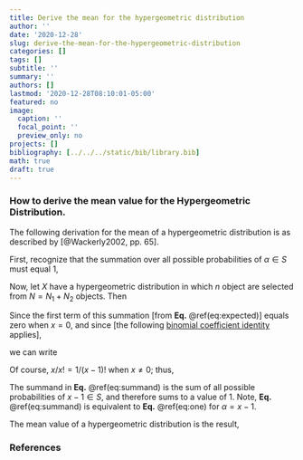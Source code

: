 ```yaml
---
title: Derive the mean for the hypergeometric distribution
author: ''
date: '2020-12-28'
slug: derive-the-mean-for-the-hypergeometric-distribution
categories: []
tags: []
subtitle: ''
summary: ''
authors: []
lastmod: '2020-12-28T08:10:01-05:00'
featured: no
image:
  caption: ''
  focal_point: ''
  preview_only: no
projects: []
bibliography: [../../../static/bib/library.bib]
math: true
draft: true
---
```


### How to derive the mean value for the Hypergeometric Distribution.

The following derivation for the mean of a hypergeometric distribution is as described by [@Wackerly2002, pp. 65].

First, recognize that the summation over all possible probabilities of $\alpha \in S$ must equal 1,

\begin{equation}
\sum_{\alpha \in S} \frac{ {N_1 \choose \alpha} {N_2 \choose n-\alpha} }{ {N \choose n} } = 1. (\#eq:one)
\end{equation}

Now, let $X$ have a hypergeometric distribution in which $n$ object are selected from $N=N_1+N_2$ objects. Then

\begin{equation}
\mathbb{E}[X] = \sum_{x \in S} x \frac{ {N_1 \choose x} {N_2 \choose n-x} }{ {N \choose n} }. (\#eq:expected)
\end{equation}

Since the first term of this summation [from <strong>Eq.</strong> \@ref(eq:expected)] equals zero when $x=0$, and since [the following [binomial coefficient identity](/misc-statistics/binomial-coefficient-identities/#number-one) applies], 

\begin{equation}
{N \choose n} = {\left( \frac Nn \right)}{N-1 \choose n-1},
\end{equation}

we can write

\begin{equation}
\mathbb{E}[X] = \sum_{0 \lt x \in S} x {\frac{N_1!}{x!(N_1-x)!}} {\frac{N_2 \choose n-x}{{\left( \frac Nn \right)}{N-1 \choose n-1}}}.
\end{equation}

Of course, $x/x! = 1/(x-1)!$ when $x \ne 0$; thus, 

\begin{align}
\mathbb{E}[X] = \ & \left( \frac nN \right) \sum_{0 \lt x \in S} {\frac{(N_1)(N_1-1)!}{(x-1)!(N_1-x)!}} {\frac{N_2 \choose n-x}{N-1 \choose n-1}} \\\\
              = \ & n \left( \frac{N_1}{N} \right) \sum_{0 \lt x \in S} 
              \frac{{N_1-1 \choose x-1}{N_2 \choose n-1-(x-1)}}{N-1 \choose n-1} (\#eq:summand)\\\\
              = \ & n \left( \frac{N_1}{N} \right) \cdot 1 \\\\
              = \ & n \left( \frac{N_1}{N} \right).
\end{align}

The summand in <strong>Eq.</strong> \@ref(eq:summand) is the sum of all possible probabilities of $x-1 \in S$, and therefore sums to a value of 1.  Note, <strong>Eq.</strong> \@ref(eq:summand) is equivalent to <strong>Eq.</strong> \@ref(eq:one) for $\alpha = x-1$.

The mean value of a hypergeometric distribution is the result,

::: { .highlight }
\begin{equation}
\mathbb{E}[X] = n \left( \frac{N_1}{N} \right).
\end{equation}
:::

### References
